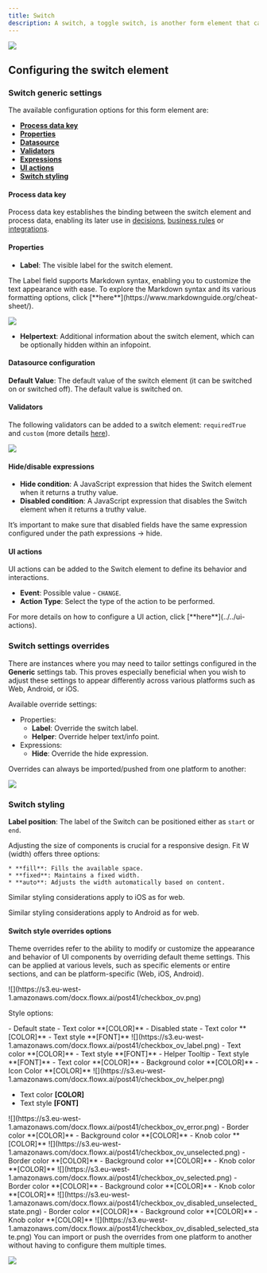 ```yaml
---
title: Switch
description: A switch, a toggle switch, is another form element that can be utilized to create an intuitive user interface. The switch allows users to select a response by toggling it between two states. Based on the selection made by the user, the corresponding Boolean value of either true or false will be recorded and stored in the process instance values for future reference.
---
```


![](https://s3.eu-west-1.amazonaws.com/docx.flowx.ai/building-blocks/ui-designer/switch_form_field.gif)

## Configuring the switch element

### Switch generic settings

The available configuration options for this form element are:

- [**Process data key**](#process-data-key)
- [**Properties**](#properties)
- [**Datasource**](#datasource)
- [**Validators**](#validators)
- [**Expressions**](#expressions)
- [**UI actions**](#ui-actions)
- [**Switch styling**](#switch-styling)


#### Process data key
   
Process data key establishes the binding between the switch element and process data, enabling its later use in [decisions](../../../node/exclusive-gateway-node), [business rules](../../../actions/business-rule-action/business-rule-action) or [integrations](../../../node/message-send-received-task-node#from-integration).

#### Properties

* **Label**: The visible label for the switch element.

<Info>
The Label field supports Markdown syntax, enabling you to customize the text appearance with ease. To explore the Markdown syntax and its various formatting options, click [**here**](https://www.markdownguide.org/cheat-sheet/).

![](https://s3.eu-west-1.amazonaws.com/docx.flowx.ai/release34/label_attributed.png)
</Info>

* **Helpertext**: Additional information about the switch element, which can be optionally hidden within an infopoint.

#### Datasource configuration

**Default Value**: The default value of the switch element (it can be switched on or switched off). The default value is switched on. 

#### Validators

The following validators can be added to a switch element: `requiredTrue` and `custom` (more details [here](../../validators)).

![](https://s3.eu-west-1.amazonaws.com/docx.flowx.ai/building-blocks/ui-designer/switch_details.png)

#### Hide/disable expressions

* **Hide condition**: A JavaScript expression that hides the Switch element when it returns a truthy value.
* **Disabled condition**: A JavaScript expression that disables the Switch element when it returns a truthy value.

<Info>
It’s important to make sure that disabled fields have the same expression configured under the path expressions → hide.
</Info>

#### UI actions

UI actions can be added to the Switch element to define its behavior and interactions.

* **Event**: Possible value - `CHANGE`.
* **Action Type**: Select the type of the action to be performed.

<Tip>
For more details on how to configure a UI action, click [**here**](../../ui-actions).
</Tip>

### Switch settings overrides

There are instances where you may need to tailor settings configured in the **Generic** settings tab. This proves especially beneficial when you wish to adjust these settings to appear differently across various platforms such as Web, Android, or iOS.

Available override settings:

* Properties:
    * **Label**: Override the switch label.
    * **Helper**: Override helper text/info point.
* Expressions:
    * **Hide**: Override the hide expression.

<Tip>
Overrides can always be imported/pushed from one platform to another:

![](https://s3.eu-west-1.amazonaws.com/docx.flowx.ai/release40/importing_pushing_overrides.gif)

</Tip>

### Switch styling

<Tabs>
<Tab title="Web">
<Tabs>
<Tab title ="Properties">

**Label position**: The label of the Switch can be positioned either as `start` or `end`.


</Tab>
<Tab title="Sizing">

Adjusting the size of components is crucial for a responsive design. Fit W (width) offers three options:

    * **fill**: Fills the available space.
    * **fixed**: Maintains a fixed width.
    * **auto**: Adjusts the width automatically based on content.

</Tab>
</Tabs>
</Tab>
<Tab title ="iOS">

Similar styling considerations apply to iOS as for web.

</Tab>
<Tab title ="Android">

Similar styling considerations apply to Android as for web.

</Tab>
</Tabs>


#### Switch style overrides options

Theme overrides refer to the ability to modify or customize the appearance and behavior of UI components by overriding default theme settings. This can be applied at various levels, such as specific elements or entire sections, and can be platform-specific (Web, iOS, Android).

<Frame>
![](https://s3.eu-west-1.amazonaws.com/docx.flowx.ai/post41/checkbox_ov.png)
</Frame>

Style options:

<AccordionGroup>
  <Accordion title="Label">
- Default state
    - Text color **[COLOR]**
- Disabled state
    - Text color  **[COLOR]**
- Text style **[FONT]**

<Frame>
![](https://s3.eu-west-1.amazonaws.com/docx.flowx.ai/post41/checkbox_ov_label.png)
</Frame>

</Accordion>

  <Accordion title="Helper">
- Text color **[COLOR]**
- Text style **[FONT]**
- Helper Tooltip
    - Text style **[FONT]**
    - Text color **[COLOR]**
    - Background color **[COLOR]**
    - Icon Color **[COLOR]**

<Frame>
![](https://s3.eu-west-1.amazonaws.com/docx.flowx.ai/post41/checkbox_ov_helper.png)
</Frame>

</Accordion>

<Accordion title="Error">

- Text color **[COLOR]**
- Text style **[FONT]**

<Frame>
![](https://s3.eu-west-1.amazonaws.com/docx.flowx.ai/post41/checkbox_ov_error.png)
</Frame>

</Accordion>

  <Accordion title="Unselected State">
    - Border color **[COLOR]**
    - Background color **[COLOR]**
    - Knob color **[COLOR]**


<Frame>
![](https://s3.eu-west-1.amazonaws.com/docx.flowx.ai/post41/checkbox_ov_unselected.png)
</Frame>

  </Accordion>

  <Accordion title="Selected State">
    - Border color **[COLOR]**
    - Background color **[COLOR]**
    - Knob color **[COLOR]**


<Frame>
![](https://s3.eu-west-1.amazonaws.com/docx.flowx.ai/post41/checkbox_ov_selected.png)
</Frame>

  </Accordion>

  <Accordion title="Disabled Unselected State">
    - Border color **[COLOR]**
    - Background color **[COLOR]**
    - Knob color **[COLOR]**

<Frame>
![](https://s3.eu-west-1.amazonaws.com/docx.flowx.ai/post41/checkbox_ov_disabled_unselected_state.png)
</Frame>

</Accordion>

 <Accordion title="Disabled Selected State">
    - Border color **[COLOR]**
    - Background color **[COLOR]**
    - Knob color **[COLOR]**


<Frame> 
![](https://s3.eu-west-1.amazonaws.com/docx.flowx.ai/post41/checkbox_ov_disabled_selected_state.png)
</Frame>
  </Accordion>


</AccordionGroup>


<Info>
You can import or push the overrides from one platform to another without having to configure them multiple times.

![](https://s3.eu-west-1.amazonaws.com/docx.flowx.ai/post41/ov_push_import.gif)

</Info>





